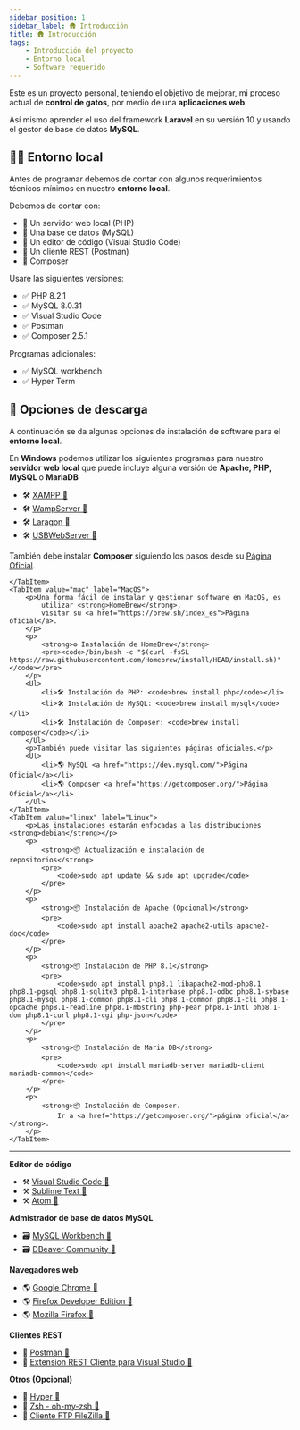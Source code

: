 ```yaml
---
sidebar_position: 1
sidebar_label: 🛖 Introducción
title: 🛖 Introducción 
tags:
    - Introducción del proyecto
    - Entorno local
    - Software requerido
---
```



Este es un proyecto personal, teniendo el objetivo de mejorar,
mi proceso actual de __control de gatos__, por medio de una __aplicaciones web__.

Así mismo aprender el uso del framework __Laravel__ en su versión 10 
y usando el gestor de base de datos __MySQL__.

## 👨‍💻 Entorno local

Antes de programar debemos de contar con algunos requerimientos técnicos mínimos
en nuestro __entorno local__.

Debemos de contar con:

<Ul>
    <li>🔘 Un servidor web local (PHP)</li>
    <li>🔘 Una base de datos (MySQL)</li>
    <li>🔘 Un editor de código (Visual Studio Code)</li>
    <li>🔘 Un cliente REST (Postman)</li>
    <li>🔘 Composer</li>
</Ul>

Usare las siguientes versiones:

<Ul>
    <li>✅ PHP 8.2.1</li>
    <li>✅ MySQL 8.0.31</li>
    <li>✅ Visual Studio Code</li>
    <li>✅ Postman </li>
    <li>✅ Composer 2.5.1</li>
</Ul>

Programas adicionales:

<Ul>
    <li>✅ MySQL workbench</li>
    <li>✅ Hyper Term</li>
</Ul>

## 🎲 Opciones de descarga

A continuación se da algunas opciones de instalación de software para el
__entorno local__.

<Tabs groupId="operating-systems">
    <TabItem value="win" label="Windows">
        <p>En <strong>Windows</strong> podemos utilizar los siguientes programas
            para nuestro <strong>servidor web local</strong> que puede incluye
            alguna versión de <strong>Apache, PHP, MySQL </strong>
            o <strong>MariaDB</strong> </p>
        <Ul>
            <li>🛠️ <a href="https://www.apachefriends.org/es/download.html">XAMPP 🔗</a></li>
            <li>🛠️ <a href="https://www.apachefriends.org/es/download.html">WampServer 🔗</a></li>
            <li>🛠️ <a href="https://laragon.org/download/index.html">Laragon 🔗</a></li>
            <li>🛠️ <a href="https://usbwebserver.yura.mk.ua/index.php">USBWebServer 🔗</a></li>
        </Ul>
        <p>También debe instalar <strong>Composer</strong> siguiendo los pasos desde 
        su <a href="https://getcomposer.org/download/">Página Oficial</a>.</p>
        
    </TabItem>
    <TabItem value="mac" label="MacOS">
        <p>Una forma fácil de instalar y gestionar software en MacOS, es
            utilizar <strong>HomeBrew</strong>,
            visitar su <a href="https://brew.sh/index_es">Página oficial</a>.
        </p>
        <p>
            <strong>⚙️ Instalación de HomeBrew</strong>
            <pre><code>/bin/bash -c "$(curl -fsSL https://raw.githubusercontent.com/Homebrew/install/HEAD/install.sh)"</code></pre>
        </p>
        <Ul>
            <li>🛠️ Instalación de PHP: <code>brew install php</code></li>
            <li>🛠️ Instalación de MySQL: <code>brew install mysql</code></li>
            <li>🛠️ Instalación de Composer: <code>brew install composer</code></li>
        </Ul>
        <p>También puede visitar las siguientes páginas oficiales.</p>
        <Ul>
            <li>🌎 MySQL <a href="https://dev.mysql.com/">Página Oficial</a></li>
            <li>🌎 Composer <a href="https://getcomposer.org/">Página Oficial</a></li>
        </Ul>
    </TabItem>
    <TabItem value="linux" label="Linux">
        <p>Las instalaciones estarán enfocadas a las distribuciones <strong>debian</strong></p>
        <p>
            <strong>📦 Actualización e instalación de repositorios</strong>
            <pre>
                <code>sudo apt update && sudo apt upgrade</code>
            </pre>
        </p>
        <p>
            <strong>📦 Instalación de Apache (Opcional)</strong>
            <pre>
                <code>sudo apt install apache2 apache2-utils apache2-doc</code>
            </pre>
        </p>
        <p>
            <strong>📦 Instalación de PHP 8.1</strong>
            <pre>
                <code>sudo apt install php8.1 libapache2-mod-php8.1 php8.1-pgsql php8.1-sqlite3 php8.1-interbase php8.1-odbc php8.1-sybase php8.1-mysql php8.1-common php8.1-cli php8.1-common php8.1-cli php8.1-opcache php8.1-readline php8.1-mbstring php-pear php8.1-intl php8.1-dom php8.1-curl php8.1-cgi php-json</code>
            </pre>
        </p>
        <p>
            <strong>📦 Instalación de Maria DB</strong>
            <pre>
                <code>sudo apt install mariadb-server mariadb-client mariadb-common</code>
            </pre>
        </p>
        <p>
            <strong>📦 Instalación de Composer.
                Ir a <a href="https://getcomposer.org/">página oficial</a></strong>.
        </p>
    </TabItem>
</Tabs>

---

<p>
    <strong>Editor de código</strong>
    <Ul>
        <li>⚒️ <a href="https://code.visualstudio.com/">Visual Studio Code 🔗</a></li>
        <li>⚒️ <a href="https://www.sublimetext.com/">Sublime Text 🔗</a></li>
        <li>⚒️ <a href="https://www.accesstomemory.org/es/">Atom 🔗</a></li>
    </Ul>
</p>

<p>
    <strong>Admistrador de base de datos MySQL</strong>
    <Ul>
        <li>🗃️ <a href="https://www.mysql.com/products/workbench/">MySQL Workbench 🔗</a></li>
        <li>🗃️ <a href="https://dbeaver.io/">DBeaver Community 🔗</a></li>
    </Ul>
</p>

<p>
    <strong>Navegadores web</strong>
    <Ul>
        <li>🌎 <a href="https://www.google.com/intl/es-419/chrome/">Google Chrome 🔗</a></li>
        <li>🌎 <a href="https://www.mozilla.org/es-MX/firefox/developer/">Firefox Developer Edition 🔗</a></li>
        <li>🌎 <a href="https://www.mozilla.org/es-MX/firefox/new/">Mozilla Firefox 🔗</a></li>
    </Ul>
</p>

<p>
    <strong>Clientes REST</strong>
    <Ul>
        <li>📮 <a href="https://www.postman.com/">Postman 🔗</a></li>
        <li>📮 <a href="https://marketplace.visualstudio.com/items?itemName=humao.rest-client">Extension REST Cliente para  Visual Studio 🔗</a></li>
    </Ul>
</p>

<p>
    <strong>Otros (Opcional)</strong>
    <Ul>
        <li>📌 <a href="https://hyper.is/">Hyper 🔗</a></li>
        <li>📌 <a href="https://github.com/ohmyzsh/ohmyzsh/wiki/Installing-ZSH">Zsh - oh-my-zsh 🔗</a></li>
        <li>📌 <a href="https://filezilla-project.org/">Cliente FTP FileZilla 🔗</a></li>
    </Ul>
</p>


